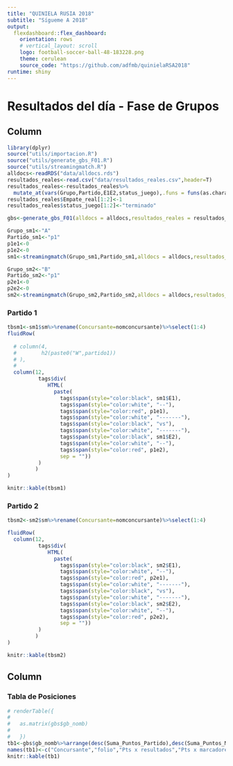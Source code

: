 ```yaml
---
title: "QUINIELA RUSIA 2018"
subtitle: "Sígueme A 2018"
output: 
  flexdashboard::flex_dashboard:
    orientation: rows
    # vertical_layout: scroll
    logo: football-soccer-ball-48-183228.png
    theme: cerulean
    source_code: "https://github.com/adfmb/quinielaRSA2018"
runtime: shiny
---
```


Resultados del día - Fase de Grupos {data-orientation=columns}
=======================================================================
  
  Column
-------------------------------------
  
```r
library(dplyr)
source("utils/importacion.R")
source("utils/generate_gbs_F01.R")
source("utils/streamingmatch.R")
alldocs<-readRDS("data/alldocs.rds")
resultados_reales<-read.csv("data/resultados_reales.csv",header=T)
resultados_reales<-resultados_reales%>%
  mutate_at(vars(Grupo,Partido,E1E2,status_juego),.funs = funs(as.character))
resultados_reales$Empate_real[1:2]<-1
resultados_reales$status_juego[1:2]<-"terminado"
```

```r
gbs<-generate_gbs_F01(alldocs = alldocs,resultados_reales = resultados_reales)
```

```r
Grupo_sm1<-"A"
Partido_sm1<-"p1"
p1e1<-0
p1e2<-0
sm1<-streamingmatch(Grupo_sm1,Partido_sm1,alldocs = alldocs,resultados_reales = resultados_reales)

Grupo_sm2<-"B"
Partido_sm2<-"p1"
p2e1<-0
p2e2<-0
sm2<-streamingmatch(Grupo_sm2,Partido_sm2,alldocs = alldocs,resultados_reales = resultados_reales)
```


### Partido 1
  
```r
tbsm1<-sm1$sm%>%rename(Concursante=nomconcursante)%>%select(1:4)
fluidRow(
  
  # column(4,
  #        h2(paste0("W",partido1))
  # ),
  # 
  column(12,
          tags$div(
             HTML(
               paste(
                 tags$span(style="color:black", sm1$E1),
                 tags$span(style="color:white", "--"),
                 tags$span(style="color:red", p1e1),
                 tags$span(style="color:white", "-------"),
                 tags$span(style="color:black", "vs"),
                 tags$span(style="color:white", "-------"),
                 tags$span(style="color:black", sm1$E2),
                 tags$span(style="color:white", "--"),
                 tags$span(style="color:red", p1e2),
                 sep = ""))
          )
         )
)

knitr::kable(tbsm1)
```

### Partido 2
```r
tbsm2<-sm2$sm%>%rename(Concursante=nomconcursante)%>%select(1:4)

fluidRow(
  column(12,
          tags$div(
             HTML(
               paste(
                 tags$span(style="color:black", sm2$E1),
                 tags$span(style="color:white", "--"),
                 tags$span(style="color:red", p2e1),
                 tags$span(style="color:white", "-------"),
                 tags$span(style="color:black", "vs"),
                 tags$span(style="color:white", "-------"),
                 tags$span(style="color:black", sm2$E2),
                 tags$span(style="color:white", "--"),
                 tags$span(style="color:red", p2e2),
                 sep = ""))
          )
         )
)

knitr::kable(tbsm2)
```



Column {data-width=400}
-------------------------------------
  
### Tabla de Posiciones

```r
# renderTable({
#   
#   as.matrix(gbs$gb_nomb)
#   
#   })
tb1<-gbs$gb_nomb%>%arrange(desc(Suma_Puntos_Partido),desc(Suma_Puntos_Marcador),desc(Suma_Puntos_Resultado))
names(tb1)<-c("Concursante","folio","Pts x resultados","Pts x marcadores","Pts Totales")
knitr::kable(tb1)
```